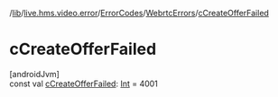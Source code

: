 /[lib](/api-reference/android/v2/home/content)/[live.hms.video.error](../../index)/[ErrorCodes](../index)/[WebrtcErrors](index)/[cCreateOfferFailed](c-create-offer-failed)

# cCreateOfferFailed

[androidJvm]\
const val [cCreateOfferFailed](c-create-offer-failed): [Int](https://kotlinlang.org/api/latest/jvm/stdlib/kotlin/-int/index.html) = 4001
